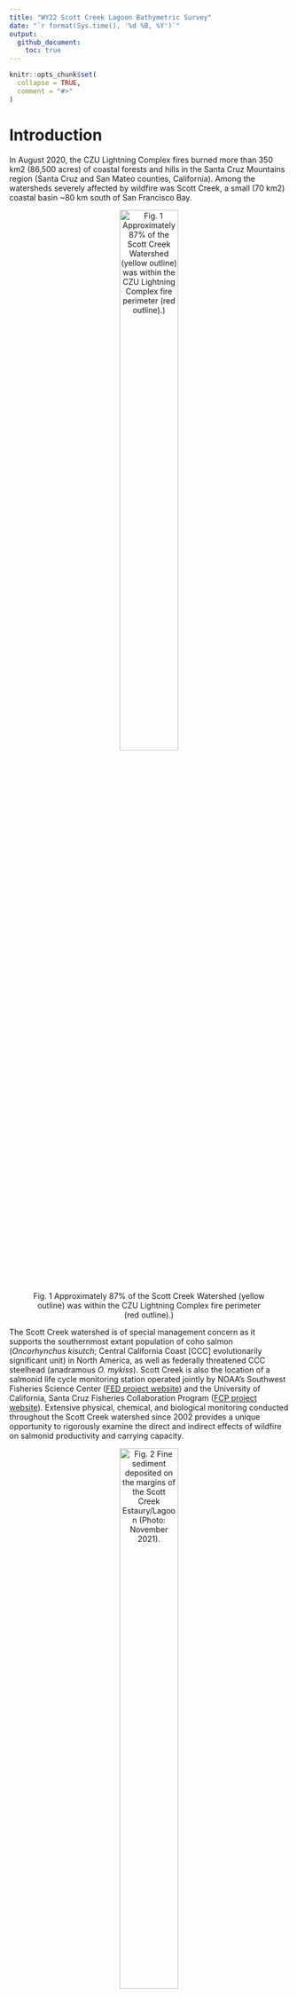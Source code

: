 ```yaml
---
title: "WY22 Scott Creek Lagoon Bathymetric Survey"
date: "`r format(Sys.time(), '%d %B, %Y')`"
output: 
  github_document:
    toc: true
---
```


<!-- README.md is generated from README.Rmd. Please edit that file -->

```r
knitr::opts_chunk$set(
  collapse = TRUE,
  comment = "#>"
)
```


# Introduction

In August 2020, the CZU Lightning Complex fires burned more than 350 km2 (86,500 acres) of coastal forests and hills in the Santa Cruz Mountains region (Santa Cruz and San Mateo counties, California). Among the watersheds severely affected by wildfire was Scott Creek, a small (70 km2) coastal basin ~80 km south of San Francisco Bay. 

<center>![Fig. 1 Approximately 87% of the Scott Creek Watershed (yellow outline) was within the
CZU Lightning Complex fire perimeter (red outline).)](Figures/CZU_perim_SCWatershed_crop_20210426.jpg){width="50%"}</center>

The Scott Creek watershed is of special management concern as it supports the southernmost extant population of coho salmon (*Oncorhynchus kisutch*; Central California Coast [CCC] evolutionarily significant unit) in North America, as well as federally threatened CCC steelhead (anadramous *O. mykiss*). Scott Creek is also the location of a salmonid life cycle monitoring station operated jointly by NOAA’s Southwest Fisheries Science Center ([FED project website](https://www.fisheries.noaa.gov/west-coast/science-data/landscape-and-seascape-ecology-research-california-salmon)) and the University of California, Santa Cruz Fisheries Collaboration Program ([FCP project website](https://fisheries.ucsc.edu/research-teams/scott-creek/)). Extensive physical, chemical, and biological monitoring conducted throughout the Scott Creek watershed since 2002 provides a unique opportunity to rigorously examine the direct and indirect effects of wildfire on salmonid productivity and carrying capacity.

<center>![Fig. 2 Fine sediment deposited on the margins of the Scott Creek Estaury/Lagoon (Photo: November 2021).](Figures/Lagoon_lookingUS_20211130.jpg){width="50%"}</center>

Water Year 2022 (WY22) had multiple mass wasting events and flushing flows which brough large amounts of sediment into the creek. We believe this sediment filled in pool habitat (reducing pool quantity, pool volume, and maximum pool depth). We also suspect sediment reached the Scott Creek Estuary/Lagoon; filling in areas of depth and simplifying the channel bed (right figure shows fine sediment deposition in the estuary 30 November 2021). This repository focuses on data collected in the Scott Creek Estuary/Lagoon and a separate repository is dedicated to the [pool sediment survey data](https://github.com/RMBond/ScottCreek-WY22_PoolSediment). Our goal was to survey the lagoon habitat using RTK GPS and create a bathymetric surface. Ultimately we hope to track how this habitat changes over time and answer the question "How much has the Scott Creek estuary/lagoon filled in with fine sediment compared to pre-fire conditions?". 

# Workflow Summary

The general workflow is:

1. Collect topo and echo sounder points.

2. Extract data from the R10s (L. Harrison helped with this) and correct raw data with OPUS output.

3. Correct echosounder point depths to account for "draft".

4. Remove bad topo points and echo points that are too shallow or have low accuracy.

5. Calculate bed surface elevation (BedSE) from echosunder points (Note: topo points are corrected in step 4).

6. Calculate water surface elevation (WaterSE) from echosounder points.

7. Make Corrected Output Files.

8. Convert BSE points into TIN layer(in ArcMap).

9. Convert TIN to raster layer (in ArcMap).

10. TBD - Compair WY22 layer to ESA Dec 2016 layer. Raster or TIN differencing (in ArcMap? or R?). 

<br>

## Dataset Descriptions 

The <span style="color:purple">*Data*</span> folder contains all of the rtk datasets used in this repository. The <span style="color:purple">*Data/Output_Data*</span> subfolder contains all of the <span style="color:blue">*corected*</span> rtk datasets.

*Uncorrected* Base Station Files:

1. The <span style="color:purple">*SC_blue_220830.csv*</span> datafile contiants the *uncorrected* base station point.

2. The <span style="color:purple">*72772420.o*</span> datafile is the *uncorrected* base station RINEX file that was submitted to OPUS for correcting.

*Uncorrected* Rover Files:

3. The <span style="color:purple">*SC_grn_220830.csv*</span> datafile consists of the *uncorrected* green rover topo points.

4. The <span style="color:purple">*SC_red_220830_withdepth.csv*</span> datafile consists of the *uncorrected* red rover topo and echosounder points. The depth field was extracted by L. Harrison using Trimble Business Center software.

<span style="color:blue">*OPUS Corrected*</span> Rover Files:

5. The <span style="color:purple">*OUT.FullDataset_Corrected_20221007*</span> datafile is the full (all rtk points) *OPUS corrected* dataset. It can be used as a starting point for any analysis.

6. The <span style="color:purple">*OUT.BedSurface_Corrected_20221007*</span> datafile is the *OPUS corrected* bed surface input file (topo, wse, and echosounder point) for making TIN and raster files in ArcMap. Note the WaterSE column has been removed (not needed).

&. The <span style="color:purple">*OUT.WaterSurface_Corrected_20221007*</span> datafile is the *OPUS corrected* water surface input file (wse and echosounder point) for making TIN and raster files in ArcMap. Note the BedSE column has been removed (not needed).

<br>


# 1. Field Notes

On 30 August 2022, the Scott Creek crew surveyed the lagoon habitat with three RTK units (Trimble R10's). Each unit has its own raw data file (desribed above) which are used in the workflow (steps above). A google-drive folder with a scan of the field notebook and photos can be found [here](https://drive.google.com/drive/folders/1rpwhRYAWUH1Ks09bCyMU0wZEBVVKS9QF?usp=sharing).

<img align="Right" width="300" height="400" src="Figures/20220830_ESACP02C_test.jpg">

Survey Notes:

* Survey Units: US Survey Ft; 

* Horizontal Datum: US State Plane NAD83 CA Zone 3

* Vertical Datum: Conus GEOID12A.

* Survey extent: Scott Creek State Beach inland to Queseria Creek confluence. Most topo points were collected from the beach to the north marsh area (bad signal starting around the Lagoon PIT antenna array). Echosounder points focused on the main channel from the beach (downstream side of Hwy 1 bridge) to Queseria Creek confluence. 

* Blue Unit - Base station.
    + Settup on ESA CP02 and ran for 8 hours (for OPUS correction). 
    + Antenna height to quick release = 4.130 ft (1.5m).
    + Job Name: sc_blue_220830.

* Green Unit - Rover collecting topo points
    + Antenna height to quick release = 6.560 ft (2.0m).
    + Job Name: sc_grn_220830.
    + Shot to ESA CP01 for check point. Found an unknown control point (code = CPX) on North Marsh near Hwy 1.
    + Started topo survey at point #5.
    + Raw Data Corrections:
        + Change point code from WSE to topo for points 108,109, 163, and 164.
        + Delete points 337 and 345.
    + At point 334 we focused on WS Edge points and used a single rod (antenna height to quick release = 3.42 ft). Note WSE points using the short rod are at the water surface but were up to 0.5 ft from the actual bank (vegitation was blocking signal so X,Y coordinates are close but not exact). 

* Red Unit - Rover collecting echosounder points (Sonarmite; wet areas with depth).
    + Antenna height to quick release = 4.130 ft.
    + Job Name: sc_red_220830.
    + Sounder depth in water (a.k.a. "Draft") = 0.650 ft
    + Started at point number 1000 with code = echo. Collected ~12,000 points.
    
* Survey Codes: 
    + levee - top of levee.
    + topo - compination of wet and dry topographic points.
    + rock - armouring at Hwy 1 bridge ("Jacks")
    + wse - Water Surface Elevation at the edge of bank (transition from wet to dry).
    + echo - wet echosounder point (need to incorperate depth measurments to elevation to get BSE).

* The North Marsh was wet during the survey (pre-fire times this was rare in the summer). Perhapse this is because the sandbar formed at a typical elevation and the lagoon was filled in with sediment so the water went on the marshplain. 

<br>

# 2. Raw Data Corrections

When starting the base station we used a "here" point; meaning we let the base station decide where it was "on the fly". The raw base station file was extracted from the base station, converted to a RINEX file (<span style="color:purple">*Data/OPUS/72772420.o*</span>) and submitted to [OPUS](https://geodesy.noaa.gov/OPUS/). A pdf of the OPUS output can be found in the <span style="color:purple">*Data Folder*</span>. 

OPUS Output Notes:

* The output uses the same State Plane CA Zone 3 datum as the previous survey however the output was in meters not feet. Output coordinates were reprojected in ArcMap from meters to US Survey Feet.

* The output uses GEOID18 while our survey used GEOID12A. It turns out the difference in ellipsoid height for this area is only one centemeter. So one centememter was added to the ORTHO HGT to correct for this difference (GEOID12A corrected ortho height = 8.382 meters = 27.5ft).

<span style="color:blue">**Corrections:**</span>

* OPUS Correction to apply to dataset: 
    + N_ft = Add 6.557
    + E_ft = Subtract 3.309
    + Z_ft = Subtract 2.348

<br>

* 2016 Survey Correction to apply to dataset: 
    + N_ft = Add 6.479
    + E_ft = Subtract 3.359
    + Z_ft = Subtract 1.575


```r

#Load packages
library(ggplot2)
library(dplyr)
library(lubridate)
library(patchwork)

options(digits = 10) #Global option so you can see the entire number for Northings and Eastings.


#### Goal: Correct raw data with OPUS correction.

#Read in RTK files
Green.dat <- read.csv('Data/Raw_Data/SC_grn_220830.csv', sep = ",", header = T) # Topo points (362 obs, 5 var).
Red.dat <- read.csv('Data/Raw_Data/SC_red_220830_withdepth.csv', sep = ",", header = T) # Echosounder points (11772 obs, 21 var).

#Make sure the data are loaded correctly
str(Green.dat)
str(Red.dat) #Looks Good.

#OPUS Correct datasets:
#Topo Points:
Green.opus <- Green.dat %>% 
  mutate(North_cor = North + 6.557,
         East_cor = East - 3.309,
         Elevation_cor = Elevation - 2.348) %>% 
  select(Point, North_cor, East_cor, Elevation_cor, Code) # 359 Obs of 5 var.
      
#Echosounder Points:
Red.opus <- Red.dat %>% 
  mutate(North_cor = North + 6.557,
         East_cor = East - 3.309,
         Elevation_cor = Elevation - 2.348) %>% # Apply OPUS correction
  select(Point, North_cor, East_cor, Elevation_cor, Depth, Code, VertPrec) #Note: Elevation and Depth are adjusted further below. # 11772 obs of 7 var.
  
  
```

<br>

# 3. Correct echosounder point depths to account for "draft".

<img align="Right" width="300" height="300" src="Figures/Draft.jpg">

The sounding instrument is mounted slightly into the water. This little bit of depth, known as "draft", needs to be added to all of the depth values to get total water depth (d in figure to the right). The draft = 0.650 feet.

```r

#### Goal: Correct echosounder points to account for "draft".

Red.draft <- Red.opus %>% 
  mutate(Depth_cor = Depth + 0.65) %>% 
  select(-Depth) #remove raw depth column. #11772 obs of 7 var.

```


# 4. Remove bad topo points and echo points that are too shallow or have low accuracy.
Topo points were removed based on fieldnotes. Echosounder points were removed based on a vertical precision threshold between 0.09ft and sounding depths less than 1.3ft (the shallowest deoth a return could be detected by the sonarmite).

```r

#### Goal: Correct topo and echosounder points based on field notes and echo sounder point accuracy.

#Topo points:
Green.cor <- Green.opus %>%
  mutate(BedSE = Elevation_cor) %>% #Renaming since these topos are bed surface elevation.
  select(-Elevation_cor) %>%        #Removing old named column.
  filter(Point != "BASE",
         Point != 337,
         Point != 345)  #Remove three points.

Green.cor$Code[Green.cor$Point == 7] <- "topo"
Green.cor$Code[Green.cor$Point == 108] <- "topo"
Green.cor$Code[Green.cor$Point == 109] <- "topo"
Green.cor$Code[Green.cor$Point == 163] <- "topo"
Green.cor$Code[Green.cor$Point == 164] <- "topo" #Change code form WSE to topo.

# 359 Obs of 5 var.

#Corrected topo point dataset:
# write.table(Green.cor, file = 'Data/Output_Data/OUT.Green_Corrected_20221005.csv', sep = ',', row.names = F)

#Remove echosounder points based on vertical precision threshold between 0.09 - 0.16ft and depths less than 1.3ft.
Red.cor <- Red.draft %>% 
  filter(Code == "echo",  #Remove non-echo points. #11769 obs
         VertPrec < 0.09, #Remove points based on vertical precision threshold #11067 obs
         Depth_cor > 1.3) #Remove shallow points #10977 obs

#10977 obs of 7 var.

```


# 5. Calculate bed surface elevation (BedSE) from echosounder points.

BedSE is the OPUS corrected elevation plus draft corrected depth.

```r

####Goal: Combine elevations with depth to get BedSE.

Red.cor2 <- Red.cor %>%
  mutate(BedSE = Elevation_cor + Depth_cor)

#10977 obs. of 8 var.

```

# 6. Calculate water surface elevation (WaterSE) from echosounder points.

Subtract draft (0.650 ft) from rod height to get water surface elevations for the echosounder points. These points can be used as a water surface elevation refrence (i.e., Z point) while wse points collected by the green unit indicated the bank wetted margin (i.e., X,Y,Z )are important for creating the wetted boundary wihtin the lagoon.

```r

Red.cor3 <- Red.cor2 %>% 
  mutate(WaterSE = Elevation_cor - 0.65) %>% 
  select(Point, North_cor, East_cor, BedSE, WaterSE, Depth_cor, Code, VertPrec) #remove old elevation column.

#10977 obs. of 8 var.

#Corrected echosounder dataset:
# write.table(Red.cor3, file = 'Data/Output_Data/OUT.Red_Corrected_20221005.csv', sep = ',', row.names = F)

```

# 7. Make Corrected Output Files.

```r

####Goal: Join the RTK data together into a single dataset.

#Pull out topo WSE points and put them into the WaterSE column.
Green.cor.wse <- Green.cor %>%
  filter(Code == "wse") %>% 
  mutate(WaterSE = BedSE) # Make bed = water surface elevation since this is the wetted margin (used for water surface layer TIN below).
#79 obs of 6 var.

Green.cor.topo <- Green.cor %>%
  filter(Code != "wse") #280 of 5 var.

Green.join <- full_join(Green.cor.topo, Green.cor.wse) #rejoin topo points #359 obs of 6 var.

#### OUTPUT - Full Dataset Output ####
RTKData <- full_join(Green.join, Red.cor3) %>% 
  select(Point, North_cor, East_cor, BedSE, WaterSE, Depth_cor, Code, VertPrec) #join topo and echosounder points #11336 obs of 8 var.

#Full corrected dataset:
# write.table(RTKData, file = 'Data/Output_Data/OUT.FullDataset_Corrected_20221007.csv', sep = ',', row.names = F)

####  OUTPUT - Bed Surface TIN layer ####
BedData <- RTKData %>%
  filter(Code != "cp01",
         Code != "bridge",
         Code != "cb01b",
         Code != "hwymark",
         Code != "cpx") %>% #removing extra points that only matter to the base settup.
  select(North_cor, East_cor, BedSE, Code, Point, VertPrec) #Don't need these columns for bed TIN.
  
#11331 obs of 6 var.
  
#Bed Surface Points Only (Topo, echo, and wse = basic channel bed TIN for making ArcMap raster)
# write.table(BedData, file = 'Data/Output_Data/OUT.BedSurface_Corrected_20221007.csv', sep = ',', row.names = F)

####  OUTPUT - Water Surface TIN layer ####

WaterData <- RTKData %>%
  filter(Code == "wse"| Code == "echo") %>% #only water points.
  select(North_cor, East_cor, WaterSE, Code, Point, VertPrec) #11056 of 6 var.

#Water Surface Points Only (wse and echo = basic water surface TIN for visualizing depths in ArcMap raster)
# write.table(WaterData, file = 'Data/Output_Data/OUT.WaterSurface_Corrected_20221007.csv', sep = ',', row.names = F)

```
Some summaries:

```r
#Goal: Summarise point types and range of depths.

RTKData.sum <- RTKData %>%
  filter(Code != "cp01",
         Code != "bridge",
         Code != "cb01b",
         Code != "hwymark",
         Code != "cpx") %>% 
  group_by(Code) %>% 
  summarise(n())

Depth.plot <- ggplot(RTKData, aes( x = Depth_cor)) +
  geom_histogram(binwidth = .5)+
  theme_classic() +
  scale_x_continuous("Depth (ft)", limits = c(1,6), 
                     breaks = c(1,2,3,4,5,6), 
                     labels = c(1,2,3,4,5,6),
                     expand = c(0,0))
# ggsave("Figures/Depth_Histogram_20221006.jpg", width = 5, height = 3, units = "in", dpi = 650, device = "jpg")

```

<center>![Fig. X Histogram of echosounder depths after post-processing (Min = 1.66ft, Max =5.8ft ).](Figures/Depth_Histogram_20221006.jpg){width="50%"}</center>


# 8-10. in ArcMap (outside of R).

8. Convert BSE points into TIN layer(in ArcMap).

9. Convert TIN to raster layer (in ArcMap).

10. TBD - Compair WY22 layer to ESA Dec 2016 layer. Raster or TIN differencing (in ArcMap? or R?).









